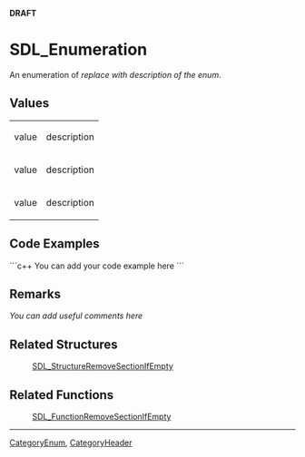 <!-- pragma section-numbers off -->
<!-- pragma camelcase off -->
<!-- acl All:read -->
'''DRAFT'''

= SDL_Enumeration =
An enumeration of ''replace with description of the enum''.


== Values ==
{|
|value
|description
|-
|value
|description
|-
|value
|description
|}

== Code Examples ==
```c++
You can add your code example here
```

== Remarks ==
''You can add useful comments here''

== Related Structures ==
:[[SDL_StructureRemoveSectionIfEmpty]]

== Related Functions ==
:[[SDL_FunctionRemoveSectionIfEmpty]]

----
[[CategoryEnum]], [[CategoryHeader]]

